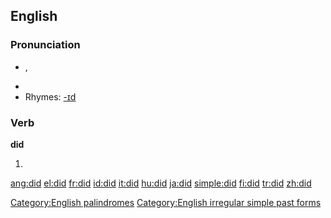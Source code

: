 {{wikipedia|DID}}

==English==
[[Category:English palindromes]]
{{rank|should|can|made|82|did|such|great|must}}

===Pronunciation===
*{{IPA|/dɪd/}}, {{SAMPA|/dId/}}
*{{audio|En-ca-did.ogg|Audio (CA)}}
*Rhymes: [[Rhymes:English:-ɪd|-ɪd]]

===Verb===
'''did'''
# {{simple past of|[[do]]}}

[[Category:English irregular simple past forms]]

[[ang:did]]
[[el:did]]
[[fr:did]]
[[id:did]]
[[it:did]]
[[hu:did]]
[[ja:did]]
[[simple:did]]
[[fi:did]]
[[tr:did]]
[[zh:did]]